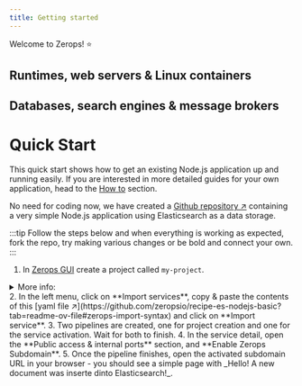 ```yaml
---
title: Getting started
---
```


Welcome to Zerops! :star:

## Runtimes, web servers & Linux containers

## Databases, search engines & message brokers

# Quick Start

This quick start shows how to get an existing Node.js application up and running easily. If you are interested in more detailed guides for your own application, head to the [How to](/nodejs/how-to/create) section.

No need for coding now, we have created a [Github repository ↗](https://github.com/zeropsio/recipe-es-nodejs-basic) containing a very simple Node.js application using Elasticsearch as a data storage.

:::tip
Follow the steps below and when everything is working as expected, fork the repo, try making various changes or be bold and connect your own.
:::

1. In <a href="https://app.zerops.io">Zerops GUI</a> create a project called `my-project`.
<details><summary>More info:</summary>
<p>
<a href="/features/infrastructure#project">Learn more</a> about projects in Zerops.
</p>
</details>
2. In the left menu, click on **Import services**, copy & paste the contents of this [yaml file ↗](https://github.com/zeropsio/recipe-es-nodejs-basic?tab=readme-ov-file#zerops-import-syntax) and click on **Import service**.
3. Two pipelines are created, one for project creation and one for the service activation. Wait for both to finish.
4. In the service detail, open the **Public access & internal ports** section, and **Enable Zerops Subdomain**.
5. Once the pipeline finishes, open the activated subdomain URL in your browser - you should see a simple page with _Hello! A new document was inserte dinto Elasticsearch!_.



